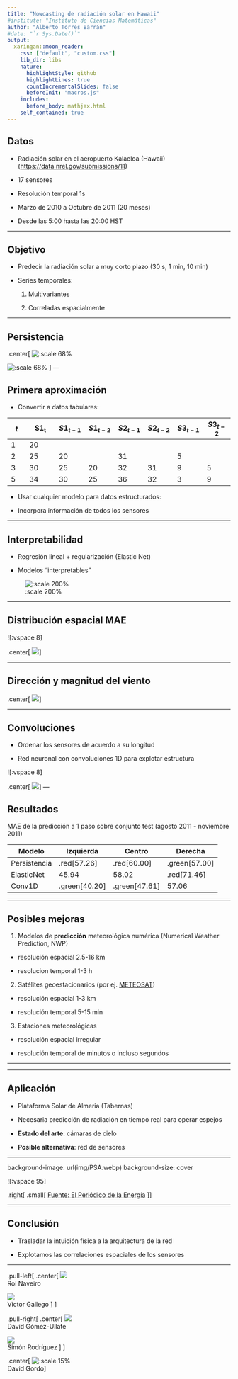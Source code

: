 ```yaml
---
title: "Nowcasting de radiación solar en Hawaii"
#institute: "Instituto de Ciencias Matemáticas"
author: "Alberto Torres Barrán"
#date: "`r Sys.Date()`"
output:
  xaringan::moon_reader:
    css: ["default", "custom.css"]
    lib_dir: libs
    nature:
      highlightStyle: github
      highlightLines: true
      countIncrementalSlides: false
      beforeInit: "macros.js"
    includes:
      before_body: mathjax.html
    self_contained: true
---
```


## Datos

* Radiación solar en el aeropuerto Kalaeloa (Hawaii) ([https://data.nrel.gov/submissions/11](https://data.nrel.gov/submissions/11))

* 17 sensores 

* Resolución temporal 1s

* Marzo de 2010 a Octubre de 2011 (20 meses)

* Desde las 5:00 hasta las 20:00 HST

---

## Objetivo

* Predecir la radiación solar a muy corto plazo (30 s, 1 min, 10 min)

* Series temporales:

  1. Multivariantes
  
  2. Correladas espacialmente

---

## Persistencia

.center[
![:scale 68%](img/persistencia.png)


![:scale 68%](img/zoom.png)
]
---

## Primera aproximación

* Convertir a datos tabulares:

|  $t$   | $\mathbf{S1_t}$ | $S1_{t-1}$ | $S1_{t-2}$ | $S2_{t-1}$ | $S2_{t-2}$ | $S3_{t-1}$ | $S3_{t-2}$ |
|------|----------|----------|----------|----------|----------|----------|---------|
|   1  |  20      |          |          |          |          |          |         |
|   2  |  25      |    20    |          |    31    |          |   5      |         |
|   3  |  30      |    25    |    20    |    32    |   31     |   9      |    5    |
|   5  |  34      |    30    |    25    |    36    |   32     |   3      |    9    |
 
* Usar cualquier modelo para datos estructurados: 

* Incorpora información de todos los sensores
  
  
---

## Interpretabilidad

 * Regresión lineal + regularización (Elastic Net)

 * Modelos "interpretables"


![:scale 200%](img/enet.png)

---

## Distribución espacial MAE

![:vspace 8]

.center[
![](img/MAEvsSpace.png)
]

---

## Dirección y magnitud del viento


.center[
![](img/wind.png)
]

---

## Convoluciones

* Ordenar los sensores de acuerdo a su longitud

* Red neuronal con convoluciones 1D para explotar estructura

![:vspace 8]

.center[
![](img/1d_convolution.png)
]
---

## Resultados

MAE de la predicción a 1 paso sobre conjunto test (agosto 2011 - noviembre 2011)

| Modelo       | Izquierda   | Centro   | Derecha   |
|--------------|-------|-------|-------|
| Persistencia | .red[57.26] | .red[60.00] | .green[57.00] |
| ElasticNet   | 45.94 | 58.02 | .red[71.46] |
| Conv1D       | .green[40.20] | .green[47.61] | 57.06 |

---

## Posibles mejoras

1. Modelos de **predicción** meteorológica numérica (Numerical Weather Prediction, NWP)

  * resolución espacial 2.5-16 km
  
  * resolucion temporal 1-3 h
 
2. Satélites geoestacionarios (por ej. [METEOSAT](https://www.eumetsat.int/website/home/Satellites/CurrentSatellites/Meteosat/MeteosatDesign/index.html))

  * resolución espacial 1-3 km
 
  * resolución temporal 5-15 min
  
3. Estaciones meteorológicas

  * resolución espacial irregular
  
  * resolución temporal de minutos o incluso segundos

---


---

## Aplicación

* Plataforma Solar de Almeria (Tabernas)

* Necesaria predicción de radiación en tiempo real para operar espejos

* **Estado del arte**: cámaras de cielo

* **Posible alternativa**: red de sensores

---

background-image: url(img/PSA.webp)
background-size: cover

![:vspace 95]

.right[
  .small[
    [Fuente: El Periódico de la Energía](https://elperiodicodelaenergia.com/la-plataforma-solar-de-almeria-resucita-de-la-mano-del-ciemat/)
  ]
]


---

## Conclusión

 * Trasladar la intuición física a la arquitectura de la red
 
 * Explotamos las correlaciones espaciales de los sensores
 
---

.pull-left[
.center[
![](img/roi.png)    
Roi Naveiro

![](img/victor.png)    
Victor Gallego
]
]

.pull-right[
.center[
![](img/ullate.png)    
David Gómez-Ullate

![](img/simon.png)    
Simón Rodríguez
]
]

.center[
![:scale 15%](img/david.jpg)    
David Gordo
]